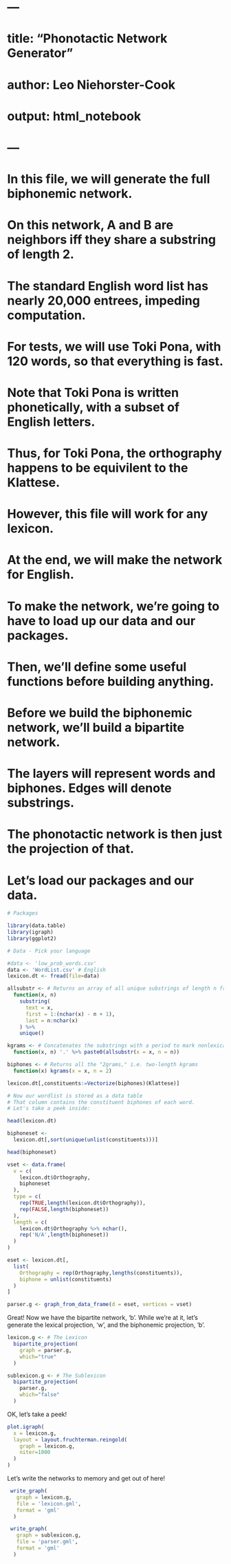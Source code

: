# ---
# title: "Phonotactic Network Generator"
# author: Leo Niehorster-Cook
# output: html_notebook
# ---
# In this file, we will generate the full biphonemic network. 
# On this network, A and B are neighbors iff they share a substring of length 2. 
# The standard English word list has nearly 20,000 entrees, impeding computation.
# For tests, we will use Toki Pona, with 120 words, so that everything is fast.
# Note that Toki Pona is written phonetically, with a subset of English letters.
# Thus, for Toki Pona, the orthography happens to be equivilent to the Klattese. 
# However, this file will work for any lexicon.
# At the end, we will make the network for English.
# 
# To make the network, we're going to have to load up our data and our packages.
# Then, we'll define some useful functions before building anything.
# Before we build the biphonemic network, we'll build a bipartite network.
# The layers will represent words and biphones. Edges will denote substrings.
# The phonotactic network is then just the projection of that.
# 
# Let's load our packages and our data.

```r
# Packages

library(data.table) 
library(igraph)
library(ggplot2)

```


```r
# Data - Pick your language

#data <- 'low_prob_words.csv' 
data <- 'WordList.csv' # English
lexicon.dt <- fread(file=data)

```

<!-- Now we've loaded everything up, so let's define some useful functions. -->

```r
allsubstr <- # Returns an array of all unique substrings of length n from x 
  function(x, n) 
    substring(
      text = x,
      first = 1:(nchar(x) - n + 1),
      last = n:nchar(x)
    ) %>% 
    unique()

kgrams <- # Concatenates the substrings with a period to mark nonlexicality
  function(x, n) '.' %>% paste0(allsubstr(x = x, n = n)) 

biphones <- # Returns all the "2grams," i.e. two-length kgrams
  function(x) kgrams(x = x, n = 2)
```

<!-- Now biphones('aardvark') returns: -->
<!-- [1] ".ar" ".rd" ".dv" ".va" ".aa" ".rk" -->

<!-- Note that biphones are represented as strings that start with a period.  -->
<!-- This is to differentiate them from words, such that <to> != /to/. -->

<!-- Note further that ".ar" is only listed once. -->

```r

lexicon.dt[,constituents:=Vectorize(biphones)(Klattese)]

# Now our wordlist is stored as a data table
# That column contains the constituent biphones of each word. 
# Let's take a peek inside:

head(lexicon.dt)
```
<!-- Our lexicon now has a set of constituent biphones associated with each word.  -->

<!-- To build the bipartite network, we'll need the vertex set and edge set. -->
<!-- Every word is a vertex, as is every biphone, marked by an initial '.' -->
<!-- The edges will be between words and biphones that are their substrings. -->

```r
biphoneset <-
  lexicon.dt[,sort(unique(unlist(constituents)))]

head(biphoneset)
```
<!-- Now we have a set of all biphones, with '.' preceeding the string. -->
<!-- Let's construct a dataframe that holds the vertices, i.e. words and biphones. -->
<!-- In this dataframe, words will be named in orthographically, not Klattese. -->
<!-- Again, in Toki Pona, this is redundant. -->

<!-- We'll also mark each vertex for lexicality by "type". -->
<!-- The first column will be the wordlist followed by the set of biphones. -->
<!-- The second column will be 'TRUE' for words and 'FALSE' for biphones. -->
```r
vset <- data.frame(
  v = c(
    lexicon.dt$Orthography, 
    biphoneset
  ),
  type = c(
    rep(TRUE,length(lexicon.dt$Orthography)),
    rep(FALSE,length(biphoneset))
  ),
  length = c(
    lexicon.dt$Orthography %>% nchar(),
    rep('N/A',length(biphoneset))
  )
)

```

<!-- We're nearly ready to construct the graph. -->
<!-- Before we do, let's get the edges into another dataframe. -->
```r

eset <- lexicon.dt[,
  list(
    Orthography = rep(Orthography,lengths(constituents)),
    biphone = unlist(constituents)
  )
]
```

<!-- Now let's build it! -->
```r
parser.g <- graph_from_data_frame(d = eset, vertices = vset)
```

Great! Now we have the bipartite network, 'b'. While we're at it, let's generate
the lexical projection, 'w', and the biphonemic projection, 'b'.
```r
lexicon.g <- # The Lexicon
  bipartite_projection(
    graph = parser.g,
    which="true"
  )

sublexicon.g <- # The Sublexicon 
  bipartite_projection(
    parser.g,
    which="false"
  )
```

OK, let's take a peek!
```r
plot.igraph(
  x = lexicon.g,
  layout = layout.fruchterman.reingold(
    graph = lexicon.g,
    niter=1000
  )
)
```


Let's write the networks to memory and get out of here!


```r

 write_graph(
   graph = lexicon.g,
   file = 'lexicon.gml',
   format = 'gml'
  )

 write_graph(
   graph = sublexicon.g,
   file = 'parser.gml',
   format = 'gml'
  )
    
```

